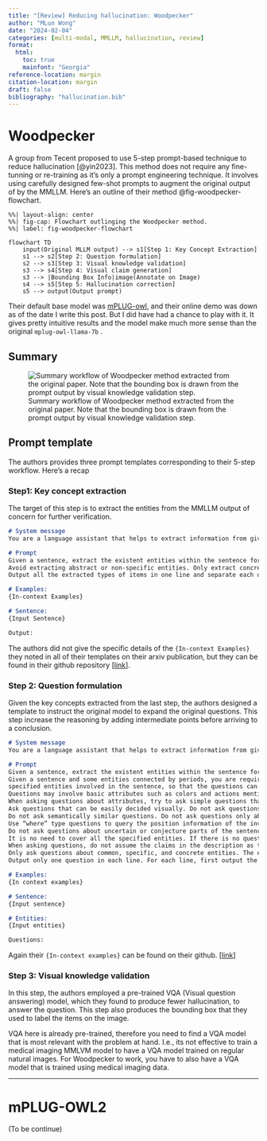 ```yaml
---
title: "[Review] Reducing hallucination: Woodpecker"
author: "MLun Wong"
date: "2024-02-04"
categories: [multi-modal, MMLLM, hallucination, review]
format:
  html:
    toc: true
    mainfont: "Georgia"
reference-location: margin
citation-location: margin
draft: false
bibliography: "hallucination.bib"
---
```


# Woodpecker

A group from Tecent proposed to use 5-step prompt-based technique to reduce hallucination [@yin2023]. This method does not require any fine-tunning or re-training as it's only a prompt engineering technique. It involves using carefully designed few-shot prompts to augment the original output of by the MMLLM. Here's an outline of their method @fig-woodpecker-flowchart.

```mermaid
%%| layout-align: center
%%| fig-cap: Flowchart outlinging the Woodpecker method.
%%| label: fig-woodpecker-flowchart

flowchart TD
    input(Original MLLM output) --> s1[Step 1: Key Concept Extraction] 
    s1 --> s2[Step 2: Question formulation]
    s2 --> s3[Step 3: Visual knowledge validation]
    s3 --> s4[Step 4: Visual claim generation]
    s3 --> |Bounding Box Info|image(Annotate on Image)
    s4 --> s5[Step 5: Hallucination correction]
    s5 --> output(Output prompt)
```

Their default base model was [mPLUG-owl](https://github.com/X-PLUG/mPLUG-Owl), and their online demo was down as of the date I write this post. But I did have had a chance to play with it. It gives pretty intuitive results and the model make much more sense than the original `mplug-owl-llama-7b` .

## Summary

![Summary workflow of Woodpecker method extracted from the original paper. Note that the bounding box is drawn from the prompt output by visual knowledge validation step.](images/woodpecker-workflow.png){#fig-woodpecker-summary}

## Prompt template

The authors provides three prompt templates corresponding to their 5-step workflow. Here's a recap

### Step1: Key concept extraction

The target of this step is to extract the entities from the MMLLM output of concern for further verification.

``` markdown
# System message
You are a language assistant that helps to extract information from given sentences

# Prompt
Given a sentence, extract the existent entities within the sentence for me. Extract the common objects and summarize them as general categories without repetition, merge essentially similar objects.
Avoid extracting abstract or non-specific entities. Only extract concrete, certainly existent objects that fall in general categories and are described in a certain tone in the sentence. Extract entity in the singular form. 
Output all the extracted types of items in one line and separate each object type with a period. If there is nothing to output, then output a single “None”.

# Examples:
{In-context Examples}

# Sentence: 
{Input Sentence}

Output:
```

::: callout-note
The authors did not give the specific details of the `{In-context Examples}` they noted in all of their templates on their arxiv publication, but they can be found in their github repository \[[link](https://github.com/BradyFU/Woodpecker/blob/main/models/entity_extractor.py)\].
:::

### Step 2: Question formulation

Given the key concepts extracted from the last step, the authors designed a template to instruct the original model to expand the original questions. This step increase the reasoning by adding intermediate points before arriving to a conclusion.

``` markdown
# System message
You are a language assistant that helps to extract information from given sentences

# Prompt
Given a sentence, extract the existent entities within the sentence for me.
Given a sentence and some entities connected by periods, you are required to ask some relevant questions about the
specified entities involved in the sentence, so that the questions can help to verify the factuality of the sentence.
Questions may involve basic attributes such as colors and actions mentioned in the sentence. Do not ask questions involving object counts or the existence of objects.
When asking questions about attributes, try to ask simple questions that only involve one entity.
Ask questions that can be easily decided visually. Do not ask questions that require complex reasoning.
Do not ask semantically similar questions. Do not ask questions only about scenes or places.
Use “where” type questions to query the position information of the involved entities.
Do not ask questions about uncertain or conjecture parts of the sentence, for example, the parts described with “maybe” or “likely”, etc.
It is no need to cover all the specified entities. If there is no question to ask, simply output a “None”.
When asking questions, do not assume the claims in the description as true in advance. Only ask questions relevant to the information in the sentence.
Only ask questions about common, specific, and concrete entities. The entities involved in the questions are limited to the range within the given entities.
Output only one question in each line. For each line, first output the question, then a single “&”, and finally entities involved in the question, still connected by periods if multiple entities are invovled.

# Examples:
{In context examples}

# Sentence:
{Input sentence}

# Entities:
{Input entities}

Questions:
```

::: callout-note
Again their `{In-context examples}` can be found on their github. \[[link](https://github.com/BradyFU/Woodpecker/blob/main/models/questioner.py)\]
:::

### Step 3: Visual knowledge validation

In this step, the authors employed a pre-trained VQA (Visual question answering) model, which they found to produce fewer hallucination, to answer the question. This step also produces the bounding box that they used to label the items on the image.

::: callout-tip
VQA here is already pre-trained, therefore you need to find a VQA model that is most relevant with the problem at hand. I.e., its not effective to train a medical imaging MMLVM model to have a VQA model trained on regular natural images. For Woodpecker to work, you have to also have a VQA model that is trained using medical imaging data.
:::

------------------------------------------------------------------------

# mPLUG-OWL2

(To be continue)